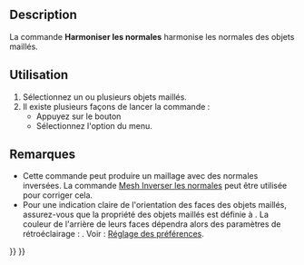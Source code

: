 <languages/>

{{Docnav/fr
|[[Mesh_VertexCurvature/fr|Courbure]]
|[[Mesh_FlipNormals/fr|Inverser les normales]]
|[[Mesh_Workbench/fr|Atelier Mesh]]
|IconL=Mesh_VertexCurvature.svg
|IconR=Mesh_FlipNormals.svg
|IconC=Workbench_Mesh.svg
}}

{{GuiCommand/fr
|Name=Mesh HarmonizeNormals
|Name/fr=Mesh Harmoniser les normales‎
|MenuLocation=Maillages → Harmoniser les normales‎
|Workbenches=[[Mesh_Workbench/fr|Mesh]]
|SeeAlso=[[Mesh_FlipNormals/fr|Mesh Inverser les normales]]
}}

==Description==

La commande '''Harmoniser les normales‎''' harmonise les normales des objets maillés.

<span id="Usage"></span>
==Utilisation==

# Sélectionnez un ou plusieurs objets maillés.
# Il existe plusieurs façons de lancer la commande :
#* Appuyez sur le bouton {{Button|[[Image:Mesh_HarmonizeNormals.svg|16px]] [[Mesh_HarmonizeNormals/fr|Harmoniser les normales]]}}
#* Sélectionnez l'option {{MenuCommand|Maillages → [[Image:Mesh_HarmonizeNormals.svg|16px]] Harmoniser les normales‎}} du menu.

<span id="Notes"></span>
==Remarques==

* Cette commande peut produire un maillage avec des normales inversées. La commande [[Mesh_FlipNormals/fr|Mesh Inverser les normales]] peut être utilisée pour corriger cela.
* Pour une indication claire de l'orientation des faces des objets maillés, assurez-vous que la propriété {{PropertyView|Lighting}} des objets maillés est définie à {{Value|One side}}. La couleur de l'arrière de leurs faces dépendra alors des paramètres de rétroéclairage : {{MenuCommand|Edition → Préférences... → Affichage → Vue 3D → Couleur du rétroéclairage - Intensité}}. Voir : [[Preferences_Editor/fr#Vue_3D|Réglage des préférences]].


{{Docnav/fr
|[[Mesh_VertexCurvature/fr|Courbure]]
|[[Mesh_FlipNormals/fr|Inverser les normales]]
|[[Mesh_Workbench/fr|Atelier Mesh]]
|IconL=Mesh_VertexCurvature.svg
|IconR=Mesh_FlipNormals.svg
|IconC=Workbench_Mesh.svg
}}

{{Mesh Tools navi{{#translation:}}}}
{{Userdocnavi{{#translation:}}}}
{{clear}}